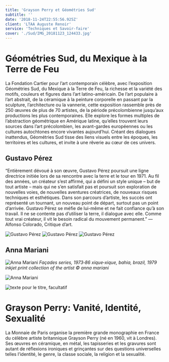 ```yaml
---
title: 'Grayson Perry et Géométries Sud'
subtitle: ''
date: '2018-11-24T22:55:56.925Z'
client: 'LTAA Auguste Renoir'
service: 'Techniques et Savoir-faire'
cover: './Sud/IMG_20181123_124433.jpg'
---
```


# Géométries Sud, du Mexique à la Terre de Feu

La Fondation Cartier pour l’art contemporain célèbre, avec l’exposition Géométries Sud, du Mexique à la Terre de Feu, la richesse et la variété des motifs, couleurs et figures dans l’art latino-américain. De l’art populaire à l’art abstrait, de la céramique à la peinture corporelle en passant par la sculpture, l’architecture ou la vannerie, cette exposition rassemble près de 250 œuvres de plus de 70 artistes, de la période précolombienne jusqu’aux productions les plus contemporaines. Elle explore les formes multiples de l’abstraction géométrique en Amérique latine, qu’elles trouvent leurs sources dans l’art précolombien, les avant-gardes européennes ou les cultures autochtones encore vivantes aujourd’hui. Créant des dialogues inattendus, Géométries Sud tisse des liens visuels entre les époques, les territoires et les cultures, et invite à une rêverie au cœur de ces univers.

## Gustavo Pérez
“Entièrement dévoué à son œuvre, Gustavo Pérez poursuit une ligne directrice initiée lors de sa rencontre avec la terre et le tour en 1971. Au fil des années, un créateur s’est affirmé, qui a défini un style unique – but de tout artiste – mais qui ne s’en satisfait pas et poursuit son exploration de nouvelles voies, de nouvelles aventures créatrices, de nouveaux risques techniques et esthétiques. Dans son parcours d’artiste, les succès ont représenté un tournant, un nouveau point de départ, surtout pas un point d’arrivée. Gustavo Pérez se méfie de lui-même et ne fait confiance qu’à son travail. Il ne se contente pas d’utiliser la terre, il dialogue avec elle. Comme tout vrai créateur, il vit le besoin radical du mouvement permanent.” — Alfonso Colorado, Critique d’art.

![Gustavo Pérez](./Sud/IMG_20181123_123223.jpg "texte pour le titre, facultatif")
![Gustavo Pérez](./Sud/IMG_20181123_123246.jpg "texte pour le titre, facultatif")
![Gustavo Pérez](./Sud/IMG_20181123_123419.jpg "texte pour le titre, facultatif")

## Anna Mariani
![Anna Mariani](./Sud/j08gwje7iln11g4n.jpg "façades series, 1973‐86 xique‐xique, bahia, brazil, 1979 inkjet print collection of the artist © Anna Mariani")
*Façades series, 1973‐86 xique‐xique, bahia, brazil, 1979 inkjet print collection of the artist © anna mariani*

![Anna Mariani](./Sud/IMG_20181123_123545.jpg "texte pour le titre, facultatif")

![](./Sud/IMG_20181123_124647.jpg "texte pour le titre, facultatif")

# Grayson Perry: Vanité, Identité, Sexualité

La Monnaie de Paris organise la première grande monographie en France du célèbre artiste britannique Grayson Perry (né en 1960, vit à Londres). Ses œuvres en céramique, en métal, les tapisseries et les gravures sont autant de réflexions ironiques et grinçantes sur des questions universelles telles l’identité, le genre, la classe sociale, la religion et la sexualité.
